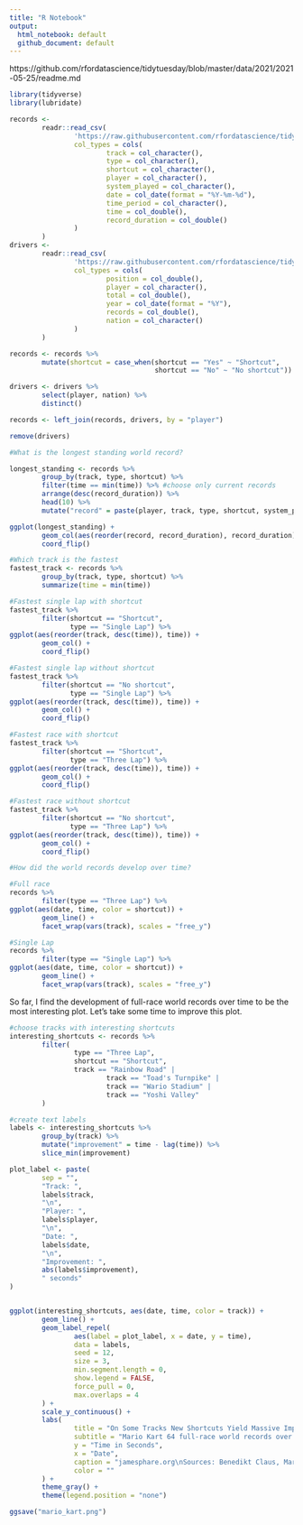 ```yaml
---
title: "R Notebook"
output:
  html_notebook: default
  github_document: default
---
```


https://github.com/rfordatascience/tidytuesday/blob/master/data/2021/2021-05-25/readme.md

```r
library(tidyverse)
library(lubridate)

records <-
        readr::read_csv(
                'https://raw.githubusercontent.com/rfordatascience/tidytuesday/master/data/2021/2021-05-25/records.csv',
                col_types = cols(
                        track = col_character(),
                        type = col_character(),
                        shortcut = col_character(),
                        player = col_character(),
                        system_played = col_character(),
                        date = col_date(format = "%Y-%m-%d"),
                        time_period = col_character(),
                        time = col_double(),
                        record_duration = col_double()
                )
        )
drivers <-
        readr::read_csv(
                'https://raw.githubusercontent.com/rfordatascience/tidytuesday/master/data/2021/2021-05-25/drivers.csv',
                col_types = cols(
                        position = col_double(),
                        player = col_character(),
                        total = col_double(),
                        year = col_date(format = "%Y"),
                        records = col_double(),
                        nation = col_character()
                )
        )
```

```r
records <- records %>% 
        mutate(shortcut = case_when(shortcut == "Yes" ~ "Shortcut",
                                    shortcut == "No" ~ "No shortcut"))

drivers <- drivers %>% 
        select(player, nation) %>% 
        distinct()

records <- left_join(records, drivers, by = "player")

remove(drivers)
```

```r
#What is the longest standing world record?

longest_standing <- records %>% 
        group_by(track, type, shortcut) %>% 
        filter(time == min(time)) %>% #choose only current records
        arrange(desc(record_duration)) %>% 
        head(10) %>%
        mutate("record" = paste(player, track, type, shortcut, system_played, sep = ", "))

ggplot(longest_standing) +
        geom_col(aes(reorder(record, record_duration), record_duration)) + 
        coord_flip()
```

```r
#Which track is the fastest
fastest_track <- records %>% 
        group_by(track, type, shortcut) %>%
        summarize(time = min(time))

#Fastest single lap with shortcut
fastest_track %>% 
        filter(shortcut == "Shortcut",
               type == "Single Lap") %>% 
ggplot(aes(reorder(track, desc(time)), time)) +
        geom_col() +
        coord_flip()
```

```r
#Fastest single lap without shortcut
fastest_track %>% 
        filter(shortcut == "No shortcut",
               type == "Single Lap") %>% 
ggplot(aes(reorder(track, desc(time)), time)) +
        geom_col() +
        coord_flip()
```
```r
#Fastest race with shortcut
fastest_track %>% 
        filter(shortcut == "Shortcut",
               type == "Three Lap") %>% 
ggplot(aes(reorder(track, desc(time)), time)) +
        geom_col() +
        coord_flip()
```

```r
#Fastest race without shortcut
fastest_track %>% 
        filter(shortcut == "No shortcut",
               type == "Three Lap") %>% 
ggplot(aes(reorder(track, desc(time)), time)) +
        geom_col() +
        coord_flip()
```

```r
#How did the world records develop over time?

#Full race
records %>% 
        filter(type == "Three Lap") %>% 
ggplot(aes(date, time, color = shortcut)) +
        geom_line() +
        facet_wrap(vars(track), scales = "free_y")
```

```r
#Single Lap
records %>% 
        filter(type == "Single Lap") %>% 
ggplot(aes(date, time, color = shortcut)) +
        geom_line() +
        facet_wrap(vars(track), scales = "free_y")
```

So far, I find the development of full-race world records over time to be the most interesting plot. Let's take some time to improve this plot.

```r
#choose tracks with interesting shortcuts
interesting_shortcuts <- records %>%
        filter(
                type == "Three Lap",
                shortcut == "Shortcut",
                track == "Rainbow Road" |
                        track == "Toad's Turnpike" |
                        track == "Wario Stadium" |
                        track == "Yoshi Valley"
        )

#create text labels
labels <- interesting_shortcuts %>%
        group_by(track) %>%
        mutate("improvement" = time - lag(time)) %>%
        slice_min(improvement)

plot_label <- paste(
        sep = "",
        "Track: ",
        labels$track,
        "\n",
        "Player: ",
        labels$player,
        "\n",
        "Date: ",
        labels$date,
        "\n",
        "Improvement: ",
        abs(labels$improvement),
        " seconds"
)


ggplot(interesting_shortcuts, aes(date, time, color = track)) +
        geom_line() +
        geom_label_repel(
                aes(label = plot_label, x = date, y = time),
                data = labels,
                seed = 12,
                size = 3,
                min.segment.length = 0,
                show.legend = FALSE,
                force_pull = 0,
                max.overlaps = 4
        ) +
        scale_y_continuous() +
        labs(
                title = "On Some Tracks New Shortcuts Yield Massive Improvements",
                subtitle = "Mario Kart 64 full-race world records over time",
                y = "Time in Seconds",
                x = "Date",
                caption = "jamesphare.org\nSources: Benedikt Claus, Mario Kart World Records",
                color = ""
        ) +
        theme_gray() +
        theme(legend.position = "none")
```
```r
ggsave("mario_kart.png")
```

